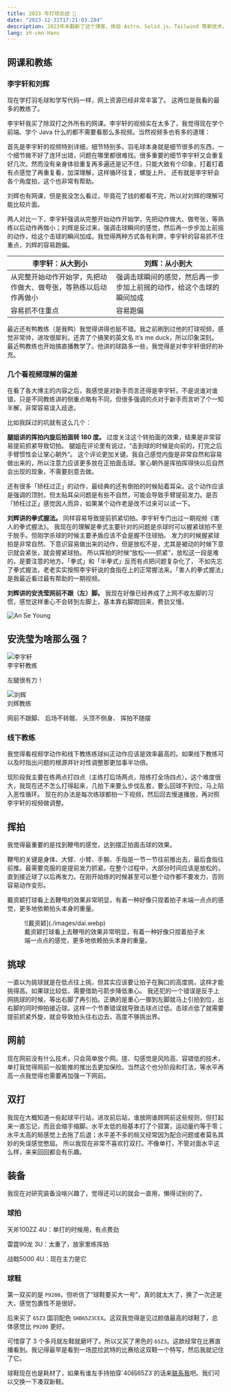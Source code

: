 ```yaml
---
title: 2023 年打球总结 🏸
date: "2023-12-31T17:21:03.284"
description: 2023年末翻新了这个博客，体验 Astro、Solid.js、Tailwind 等新技术。
lang: zh-cmn-Hans
---
```




## 网课和教练

### 李宇轩和刘辉

现在学打羽毛球和学写代码一样，网上资源已经非常丰富了。 这两位是我看的最多的教练了。

李宇轩我买了除双打之外所有的网课。李宇轩的视频实在太多了，我觉得现在学个前端、学个 Java 什么的都不需要看那么多视频。当然视频多也有多的道理：

首先是李宇轩的视频特别详细，细节特别多。羽毛球本身就是细节很多的东西，一个细节做不好了连环出错，问题在哪里都很难找。很多重要的细节李宇轩又会重复好几次。然而没有亲身体验重复再多遍还是记不住，只能大致有个印象，打着打着有点感觉了再重复看，加深理解，这样循环往复，螺旋上升。
还有就是李宇轩会各个角度拍，这个也非常有帮助。

刘辉也有网课，但是我没怎么看过，毕竟花了钱的都看不完，所以对刘辉的理解可能比较片面。

两人对比一下，李宇轩强调从完整开始动作开始学，先把动作做大、做夸张，等熟练以后动作再做小；刘辉是反过来，强调击球瞬间的感觉，然后再一步步加上前摇的动作，给这个击球的瞬间加成。我觉得两种方式各有利弊，李宇轩的容易抓不住重点，刘辉的容易跑偏。

| **李宇轩：从大到小** | **刘辉：从小到大** |
| --- | --- |
| 从完整开始动作开始学，先把动作做大、做夸张，等熟练以后动作再做小 | 强调击球瞬间的感觉，然后再一步步加上前摇的动作，给这个击球的瞬间加成 |
| 容易抓不住重点 | 容易跑偏 |

最近还有鸭教练（是我鸭）我觉得讲得也挺不错。我之前刷到过他的打球视频，感觉非常帅，进攻很犀利，还弄了个搞笑的英文名 It’s me duck，所以印象深刻。
最近鸭教练也开始搞直播教学了。他讲的球路多一些，我觉得是对李宇轩很好的补充。

### 几个看视频理解的偏差

在看了各大博主的内容之后，我感觉是对新手而言还得是李宇轩。不是说谁对谁错，只是不同教练讲的侧重点略有不同，但很多强调的点对于新手而言听了个一知半解，非常容易误入歧途。

比如我踩过的坑就有这么几个：

**腿姐讲的挥拍内旋后拍面转 180 度。** 过度关注这个转拍面的效果，结果是非常容易提前抓紧导致切拍。
腿姐在评论里有说过，“击到球的时候是向前的，打完之后手臂惯性会让掌心朝外”。
这个评论更加关键。我自己感觉内旋是非常自然和容易做出来的，所以注意力应该更多放在正拍面击球。掌心朝外是挥拍挥得快以后自然会出现的现象，不需要刻意去做。

<PullQuote emoji="🤔">
还有很多「矫枉过正」的动作，最经典的还有倒拍的时候贴着耳朵。这个动作应该是强调的顶肘。但太贴耳朵问题是有些不自然，可能会导致手臂提前发力。是否「矫枉过正」感觉因人而异，如果某个动作老是改不过来可以试一下。
</PullQuote>


**刘辉讲的拳式握法。** 同样容易导致提前抓紧切拍。李宇轩专门出过一期视频《害人的拳式握法》。
我现在的理解是拳式主要针对的问题是杀球时可以握紧球拍不至于脱手。但刚学杀球的时候主要矛盾应该不会是握不住球拍。
发力的时候握紧球拍是非常自然、下意识容易做出来的动作，但是放松不是，尤其是被动的时候下意识就会紧张，就会握紧球拍。
所以挥拍的时候“放松——抓紧”，放松这一段是难的，是要注意的地方。「拳式」和「半拳式」反而有点把问题复杂化了，
不如先忘了拳式握法，老老实实按照李宇轩说的食指在上的正常握法来。「害人的拳式握法」是我最近看过最有帮助的一期视频。

<Bookmark url="https://www.bilibili.com/video/BV17N411G7bh/" class="ring-1 ring-base-content/10 rounded p-3" />

**刘辉讲的安洗莹网前不跟（左）脚。** 我现在好像已经养成了上网不收左脚的习惯，感觉这样重心不会转到左脚上，基本靠右脚蹬回来，费劲又慢。

<PullQuote class="pt-4 border-t-0">
<div slot="emoji" class="flex not-prose items-center">
  <div class="avatar">
    <div class="w-12 rounded-full ring-1 ring-base-content/10 shadow mr-3">
      <Image src={AnSeYoung} alt="An Se Young" />
    </div>
  </div>
  <h2 class="text-base font-bold font-heading w-full pt-3 border-t border-base-content/10">安洗莹为啥那么强？</h2>
</div>

<div class="not-prose chat chat-end font-sans">
  <div class="chat-image avatar">
      <div class="w-12 rounded-full ring-1 ring-base-content/10 shadow mr-3">
        <Image src={Liyuxuan} alt="李宇轩" />
      </div>
  </div>
  <div class="chat-footer text-sm">李宇轩教练</div>
  <p class="chat-bubble chat-bubble-primary text-primary-content">左腿很有力！</p>
</div>

<div class="not-prose chat chat-end font-sans mb-4">
  <div class="chat-image avatar">
      <div class="w-12 rounded-full ring-1 ring-base-content/10 shadow mr-3">
        <Image src={LiuHui} alt="刘辉" />
      </div>
  </div>
  <div class="chat-footer text-sm">刘辉教练</div>
    <p class="chat-bubble chat-bubble-primary text-primary-content">网前不跟脚、
  后场不转髋、
  头顶不侧身、
  挥拍不随摆</p>
</div>
</PullQuote>

### 线下教练

我觉得看视频学动作和线下教练练球纠正动作应该是效率最高的。如果线下教练可以及时指出问题的根源并针对性调整那更加事半功倍。

现阶段我主要在练两点打四点（主练打后场两点，陪练打全场四点）。这个难度很大，我现在还不怎么打得起来，几拍下来要么步伐乱套，要么回球不到位，马上陷入恶性循环。
现在的办法是每次练球都拍一下视频，然后回去慢速播放，再对照李宇轩的视频做调整。

## 挥拍

我觉得最重要的是找到鞭甩的感觉，达到摆正拍面击球的效果。

鞭甩的关键是身体、大臂、小臂、手腕、手指是一节一节往前推出去，最后食指往前推。最需要克服的是提前发力抓紧。在整个过程中，大部分时间应该是放松的，直到接近球了以后再发力。在刚开始练的时候甚至可以整个动作都不要发力，否则容易动作变形。

戴资颖打球看上去鞭甩的效果非常明显，有着一种好像只捏着拍子末端一点点的感觉，更多地依赖拍头本身的重量。

<figure class="bento-wrapper">
![戴资颖](./images/dai.webp)
<figcaption>戴资颖打球看上去鞭甩的效果非常明显，有着一种好像只捏着拍子末端一点点的感觉，更多地依赖拍头本身的重量。</figcaption>
</figure>

## 挑球

一直以为挑球就是在低点往上挑，但其实应该要让拍子在胸口的高度挑，这样才能挑得高。如果球比较低，需要借助弓箭步降低重心。
我还犯的一个错误是反手上网挑球的时候，等出右脚了再引拍。正确的是重心一挪到左脚就马上引拍到位，出右脚的同时伸拍接近球。这样一个节奏错误就导致击球点过低。击球点低了就需要提前抓紧外旋，就会导致拍头往右边去，高度不够挑出界。

## 网前

现在网前没有什么技术，只会简单放个网。搓、勾感觉是风险高、容错低的技术，单打我觉得网前一般能推的推出去更加保险。当然这个也分阶段和打法，等水平再高一点我觉得也需要再加强一下网前。

## 双打

我现在大概知道一些起球平行站，进攻前后站，谁放网谁顾网前这些规则，但打起来一直忘记，而且会缩手缩脚。水平太低的局基本打了个寂寞，运动量约等于零；水平太高的局感觉上去拖了后退；水平差不多的局又经常因为配合问题或者莫名其妙的失误感觉憋屈。
所以我现在非常不喜欢打双打。不像单打，不管对面水平这么样，来来回回都会有乐趣。


## 装备

<Gears />

我现在对研究装备没啥兴趣了，觉得还可以的就会一直用，懒得试别的了。

### 球拍

天斧100ZZ 4U：单打的时候用，有点费劲

雷霆90龙 3U：太重了，放家里练挥拍

战戟5000 4U：现在主力是它

### 球鞋

第一双买的是 `P9200`，但听信了“球鞋要买大一号”，真的就太大了，换了一次还是大，感觉包裹性不是很好。

后来买了 `65Z3` 国羽配色 `SHB65Z3CEX`。这双我觉得是见过颜值最高的球鞋了，总体感觉比 `P9200` 更好。

可惜穿了 3 个多月就左鞋就磨坏了。所以又买了黑色的 `65Z3`。这款经常在比赛直播看到。我记得最早是看到一场昆拉武特的比赛给这双鞋一个特写，然后我就记住了它。

<PullQuote emoji="👋">
球鞋现在也是耗材了，如果有谁左手持拍穿`40码65Z3`的话来<a href="mailto:i@yujinyan.me">联系我</a>吧。我们可以交换一下凑双新鞋。
</PullQuote>


